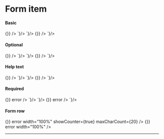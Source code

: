 
<Meta title="Components/Form Item" />

# Form item

#### Basic

<Story name="Basic">
  <GoAFormItem label="First name">
    <GoAInput name="firstName" onChange={() => {}} />
  </GoAFormItem>
</Story>

<Tabs>
  <Tab label="Web Component">
    <CodeSnippet lang="html" code={`
      <goa-form-item label="First name">
        <goa-input type="text" />
      </goa-form-item>
    `}/>
  </Tab>
  <Tab label="Angular">
    <CodeSnippet lang="html" code={`
      <goa-form-item label="First name">
        <goa-input type="text" />
      </goa-form-item>
    `}/>
  </Tab>
  <Tab label="React">
    <CodeSnippet lang="tsx" code={`
      <GoAFormItem label="First name">
        <GoAInput name="firstName" onChange={() => {}} />
      </GoAFormItem>
    `}/>
  </Tab>
</Tabs>

#### Optional

<Story name="Optional">
  <GoAFormItem label="First name" optional>
    <GoAInput name="firstName" onChange={() => {}} />
  </GoAFormItem>
</Story>

<Tabs>
  <Tab label="Web Component">
    <CodeSnippet lang="html" code={`
      <goa-form-item label="First name" optional>
        <goa-input type="text" />
      </goa-form-item>
    `}/>
  </Tab>
  <Tab label="Angular">
    <CodeSnippet lang="html" code={`
      <goa-form-item label="First name" optional>
        <goa-input type="text" />
      </goa-form-item>
    `}/>
  </Tab>
  <Tab label="React">
    <CodeSnippet lang="tsx" code={`
      <GoAFormItem label="First name" optional>
        <GoAInput name="firstName" onChange={() => {}} />
      </GoAFormItem>
    `}/>
  </Tab>
</Tabs>


#### Help text

<Story name="Help text">
  <GoAFormItem label="First name" helpText="Help text">
    <GoAInput name="firstName" onChange={() => {}} />
  </GoAFormItem>
</Story>

<Tabs>
  <Tab label="Web Component">
    <CodeSnippet lang="html" code={`
      <goa-form-item label="First name" helptext="Help text">
        <goa-input type="text" />
      </goa-form-item>
    `}/>
  </Tab>
  <Tab label="Angular">
    <CodeSnippet lang="html" code={`
      <goa-form-item label="First name" helptext="Help text">
        <goa-input type="text" />
      </goa-form-item>
    `}/>
  </Tab>
  <Tab label="React">
    <CodeSnippet lang="tsx" code={`
      <GoAFormItem label="First name" helpText="Help text">
        <GoAInput name="firstName" onChange={() => {}} />
      </GoAFormItem>
    `}/>
  </Tab>
</Tabs>


#### Required

<Story name="Required">
  <GoAFormItem label="First name" error="First name is required" helpText="Help text">
    <GoAInput name="firstName" onChange={() => {}} error />
  </GoAFormItem>
</Story>

<Tabs>
  <Tab label="Web Component">
    <CodeSnippet lang="html" code={`
      <goa-form-item label="First name" error="First name is required" helptext="Help text">
        <goa-input type="text" error />
      </goa-form-item>
    `}/>
  </Tab>
  <Tab label="Angular">
    <CodeSnippet lang="html" code={`
      <goa-form-item label="First name" error="First name is required" helptext="Help text">
        <goa-input type="text" error />
      </goa-form-item>
    `}/>
  </Tab>
  <Tab label="React">
    <CodeSnippet lang="tsx" code={`
      <GoAFormItem label="First name" error="First name is required" helpText="Help text">
        <GoAInput name="firstName" onChange={() => {}} error />
      </GoAFormItem>
    `}/>
  </Tab>
</Tabs>

#### Form row

<Story name="Form Row">
  <GoAFlexRow gap="small">
    <GoAFormItem label="First name" error="First name is required" helpText="Help text">
      <GoAInput name="firstName" onChange={() => {}} error width="100%" showCounter={true} maxCharCount={20} />
    </GoAFormItem>
    <GoAFormItem label="Last name" error="Last name is required" helpText="Help text">
      <GoAInput name="lastName" onChange={() => {}} error width="100%" />
    </GoAFormItem>
  </GoAFlexRow>
</Story>

---

<SupportInfo />
